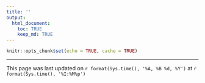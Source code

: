 ```yaml
---
title: ''
output: 
  html_document:
    toc: TRUE
    keep_md: TRUE
---
```


```r
knitr::opts_chunk$set(echo = TRUE, cache = TRUE)
```


********
This page was last updated on  `r format(Sys.time(), '%A, %B %d, %Y')` at `r format(Sys.time(), '%I:%M%p')`